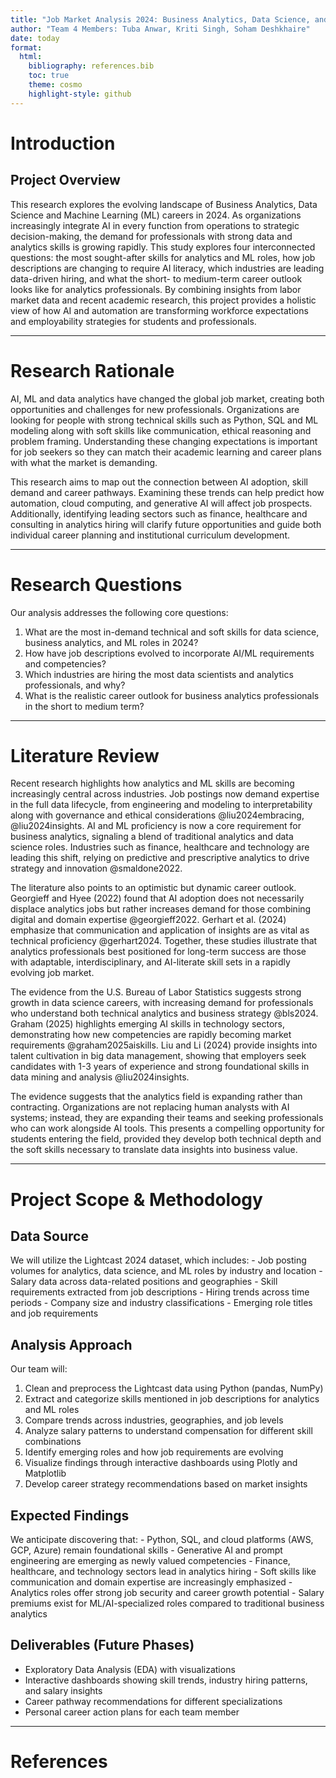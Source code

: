 ```yaml
---
title: "Job Market Analysis 2024: Business Analytics, Data Science, and Machine Learning Trends"
author: "Team 4 Members: Tuba Anwar, Kriti Singh, Soham Deshkhaire"
date: today
format: 
  html:
    bibliography: references.bib
    toc: true
    theme: cosmo
    highlight-style: github
---
```


# Introduction

## Project Overview

This research explores the evolving landscape of Business Analytics, Data Science and Machine Learning (ML) careers in 2024. As organizations increasingly integrate AI in every function from operations to strategic decision-making, the demand for professionals with strong data and analytics skills is growing rapidly. This study explores four interconnected questions: the most sought-after skills for analytics and ML roles, how job descriptions are changing to require AI literacy, which industries are leading data-driven hiring, and what the short- to medium-term career outlook looks like for analytics professionals. By combining insights from labor market data and recent academic research, this project provides a holistic view of how AI and automation are transforming workforce expectations and employability strategies for students and professionals.

---

# Research Rationale

AI, ML and data analytics have changed the global job market, creating both opportunities and challenges for new professionals. Organizations are looking for people with strong technical skills such as Python, SQL and ML modeling along with soft skills like communication, ethical reasoning and problem framing. Understanding these changing expectations is important for job seekers so they can match their academic learning and career plans with what the market is demanding. 

This research aims to map out the connection between AI adoption, skill demand and career pathways. Examining these trends can help predict how automation, cloud computing, and generative AI will affect job prospects. Additionally, identifying leading sectors such as finance, healthcare and consulting in analytics hiring will clarify future opportunities and guide both individual career planning and institutional curriculum development.

---

# Research Questions

Our analysis addresses the following core questions:

1. What are the most in-demand technical and soft skills for data science, business analytics, and ML roles in 2024?
2. How have job descriptions evolved to incorporate AI/ML requirements and competencies?
3. Which industries are hiring the most data scientists and analytics professionals, and why?
4. What is the realistic career outlook for business analytics professionals in the short to medium term?

---

# Literature Review

Recent research highlights how analytics and ML skills are becoming increasingly central across industries. Job postings now demand expertise in the full data lifecycle, from engineering and modeling to interpretability along with governance and ethical considerations @liu2024embracing, @liu2024insights. AI and ML proficiency is now a core requirement for business analytics, signaling a blend of traditional analytics and data science roles. Industries such as finance, healthcare and technology are leading this shift, relying on predictive and prescriptive analytics to drive strategy and innovation @smaldone2022.

The literature also points to an optimistic but dynamic career outlook. Georgieff and Hyee (2022) found that AI adoption does not necessarily displace analytics jobs but rather increases demand for those combining digital and domain expertise @georgieff2022. Gerhart et al. (2024) emphasize that communication and application of insights are as vital as technical proficiency @gerhart2024. Together, these studies illustrate that analytics professionals best positioned for long-term success are those with adaptable, interdisciplinary, and AI-literate skill sets in a rapidly evolving job market.

The evidence from the U.S. Bureau of Labor Statistics suggests strong growth in data science careers, with increasing demand for professionals who understand both technical analytics and business strategy @bls2024. Graham (2025) highlights emerging AI skills in technology sectors, demonstrating how new competencies are rapidly becoming market requirements @graham2025aiskills. Liu and Li (2024) provide insights into talent cultivation in big data management, showing that employers seek candidates with 1-3 years of experience and strong foundational skills in data mining and analysis @liu2024insights.

The evidence suggests that the analytics field is expanding rather than contracting. Organizations are not replacing human analysts with AI systems; instead, they are expanding their teams and seeking professionals who can work alongside AI tools. This presents a compelling opportunity for students entering the field, provided they develop both technical depth and the soft skills necessary to translate data insights into business value.

---

# Project Scope & Methodology

## Data Source

We will utilize the Lightcast 2024 dataset, which includes:
- Job posting volumes for analytics, data science, and ML roles by industry and location
- Salary data across data-related positions and geographies
- Skill requirements extracted from job descriptions
- Hiring trends across time periods
- Company size and industry classifications
- Emerging role titles and job requirements

## Analysis Approach

Our team will:

1. Clean and preprocess the Lightcast data using Python (pandas, NumPy)
2. Extract and categorize skills mentioned in job descriptions for analytics and ML roles
3. Compare trends across industries, geographies, and job levels
4. Analyze salary patterns to understand compensation for different skill combinations
5. Identify emerging roles and how job requirements are evolving
6. Visualize findings through interactive dashboards using Plotly and Matplotlib
7. Develop career strategy recommendations based on market insights

## Expected Findings

We anticipate discovering that:
- Python, SQL, and cloud platforms (AWS, GCP, Azure) remain foundational skills
- Generative AI and prompt engineering are emerging as newly valued competencies
- Finance, healthcare, and technology sectors lead in analytics hiring
- Soft skills like communication and domain expertise are increasingly emphasized
- Analytics roles offer strong job security and career growth potential
- Salary premiums exist for ML/AI-specialized roles compared to traditional business analytics

## Deliverables (Future Phases)

- Exploratory Data Analysis (EDA) with visualizations
- Interactive dashboards showing skill trends, industry hiring patterns, and salary insights
- Career pathway recommendations for different specializations
- Personal career action plans for each team member

---

# References